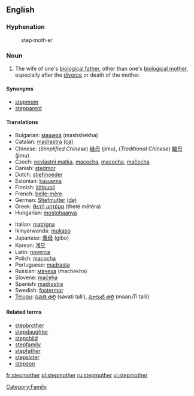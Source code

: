 ==English==

===Hyphenation===
:step·moth·er

===Noun===
{{en-noun}}

# The wife of one's [[biological father]], other than one's [[biological mother]], especially after the [[divorce]] or death of the mother.

====Synonyms====
*[[stepmom]]
*[[stepparent]]

====Translations====
{{top}}
*Bulgarian: [[мащеха]] (mashshekha) {{f}}
*Catalan: [[madrastra]] {{f}} [[:ca:madrastra|(ca)]] 
*Chinese: (''Simplified Chinese'') [[继母]] (jimu), (''Traditional Chinese'') [[繼母]] (jimu)
*Czech: [[nevlastní matka]], [[macecha]], [[macocha]], [[mačecha]] {{f}}
*Danish: [[stedmor]]
*Dutch: [[stiefmoeder]] {{f}}
*Estonian: [[kasuema]]
*Finnish: [[äitipuoli]]
*French: [[belle-mère]] {{f}}
*German: [[Stiefmutter]] {{f}} [[:de:Stiefmutter|(de)]] 
*Greek: [[θετή μητέρα]] (theté mētéra)
*Hungarian: [[mostohaanya]]
{{mid}}
*Italian: [[matrigna]] {{f}}
*Ikinyarwanda: [[mukaso]]
*Japanese: [[義母]] (gibo)
*Korean: [[계모]]
*Latin: [[noverca]] {{f}}
*Polish: [[macocha]] {{f}}
*Portuguese: [[madrasta]] {{f}}
*Russian: [[мачеха]] (machekha)
*Slovene: [[mačeha]] {{f}}
*Spanish: [[madrastra]] {{f}}
*Swedish: [[fostermor]] {{c}}
*[[Telugu]]: [[సవతి తల్లి]] (savati talli),  [[మారుటి తల్లి]] (maaruTi talli)
{{bottom}}

====Related terms====
*[[stepbrother]]
*[[stepdaughter]]
*[[stepchild]]
*[[stepfamily]]
*[[stepfather]]
*[[stepsister]]
*[[stepson]]

[[Category:Family]]

[[fr:stepmother]]
[[pl:stepmother]]
[[ru:stepmother]]
[[vi:stepmother]]
